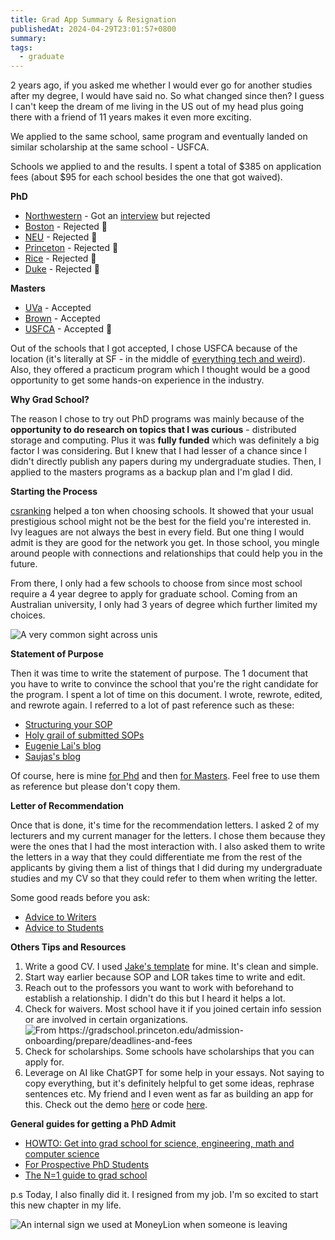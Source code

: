 ```yaml
---
title: Grad App Summary & Resignation
publishedAt: 2024-04-29T23:01:57+0800
summary:
tags:
  - graduate
---
```


2 years ago, if you asked me whether I would ever go for another studies after my degree, I would have said no. So what changed since then? I guess I can't keep the dream of me living in the US out of my head plus going there with a friend of 11 years makes it even more exciting.

We applied to the same school, same program and eventually landed on similar scholarship at the same school - USFCA.

Schools we applied to and the results. I spent a total of $385 on application fees (about $95 for each school besides the one that got waived).

**PhD**

- [Northwestern](https://www.mccormick.northwestern.edu/computer-science/academics/graduate/) - Got an [interview](https://weichun.xyz/blog/phd-interview) but rejected
- [Boston](https://www.bu.edu/cs/phd-program/) - Rejected 🥲
- [NEU](https://www.khoury.northeastern.edu/programs/computer-science-phd/) - Rejected 🥲
- [Princeton](https://www.cs.princeton.edu/grad) - Rejected 🥲
- [Rice](https://csweb.rice.edu/academics/graduate-programs/phd-program) - Rejected 🥲
- [Duke](https://cs.duke.edu/graduate/phd) - Rejected 🥲

**Masters**

- [UVa](https://engineering.virginia.edu/department/computer-science/academics/graduate-programs/ms-computer-science) - Accepted
- [Brown](https://graduateprograms.brown.edu/graduate-program/computer-science-scm) - Accepted
- [USFCA](https://www.usfca.edu/arts-sciences/programs/graduate/data-science) - Accepted 🎉

Out of the schools that I got accepted, I chose USFCA because of the location (it's literally at SF - in the middle of [everything tech and weird](https://patrickcollison.com/advice)). Also, they offered a practicum program which I thought would be a good opportunity to get some hands-on experience in the industry.

**Why Grad School?**

The reason I chose to try out PhD programs was mainly because of the **opportunity to do research on topics that I was curious** - distributed storage and computing. Plus it was **fully funded** which was definitely a big factor I was considering. But I knew that I had lesser of a chance since I didn't directly publish any papers during my undergraduate studies. Then, I applied to the masters programs as a backup plan and I'm glad I did.

**Starting the Process**

[csranking](https://csrankings.org/) helped a ton when choosing schools. It showed that your usual prestigious school might not be the best for the field you're interested in. Ivy leagues are not always the best in every field. But one thing I would admit is they are good for the network you get. In those school, you mingle around people with connections and relationships that could help you in the future.

From there, I only had a few schools to choose from since most school require a 4 year degree to apply for graduate school. Coming from an Australian university, I only had 3 years of degree which further limited my choices.

<Image src="/images/grad-ucla.png" alt="A very common sight across unis" />

**Statement of Purpose**

Then it was time to write the statement of purpose. The 1 document that you have to write to convince the school that you're the right candidate for the program. I spent a lot of time on this document. I wrote, rewrote, edited, and rewrote again. I referred to a lot of past reference such as these:

- [Structuring your SOP](https://writeivy.com/structure-is-magic-a-guide-to-the-graduate-sop/)
- [Holy grail of submitted SOPs](https://cs-sop.notion.site/CS-PhD-Statements-of-Purpose-df39955313834889b7ac5411c37b958d)
- [Eugenie Lai's blog](https://eugenielai.github.io/posts/another-annotated-sop.html)
- [Saujas's blog](https://saujasv.github.io/annotated-sop?curius=3157)

Of course, here is mine [for Phd](https://docs.google.com/document/d/1Pdcc6ibt2Hu64QqG1ROo2tsYZwYzS9Yn6T7ru6KqNmI/edit?usp=sharing) and then [for Masters](https://docs.google.com/document/d/1rIXDniGQF9Atd1uIu8a5nONaUf9qAHX_LK58rq1ksL8/edit?usp=sharing). Feel free to use them as reference but please don't copy them.

**Letter of Recommendation**

Once that is done, it's time for the recommendation letters. I asked 2 of my lecturers and my current manager for the letters. I chose them because they were the ones that I had the most interaction with. I also asked them to write the letters in a way that they could differentiate me from the rest of the applicants by giving them a list of things that I did during my undergraduate studies and my CV so that they could refer to them when writing the letter.

Some good reads before you ask:

- [Advice to Writers](https://cs.brown.edu/~sk/Memos/Grad-School-Recos/)
- [Advice to Students](http://vlsi.cornell.edu/~rajit/recletters.html)

**Others Tips and Resources**

1. Write a good CV. I used [Jake's template](https://www.overleaf.com/latex/templates/jakes-resume/syzfjbzwjncs) for mine. It's clean and simple.
2. Start way earlier because SOP and LOR takes time to write and edit.
3. Reach out to the professors you want to work with beforehand to establish a relationship. I didn't do this but I heard it helps a lot.
4. Check for waivers. Most school have it if you joined certain info session or are involved in certain organizations.
   <Image
     src="/images/grad-princeton.png"
     alt="From https://gradschool.princeton.edu/admission-onboarding/prepare/deadlines-and-fees"
   />
5. Check for scholarships. Some schools have scholarships that you can apply for.
6. Leverage on AI like ChatGPT for some help in your essays. Not saying to copy everything, but it's definitely helpful to get some ideas, rephrase sentences etc. My friend and I even went as far as building an app for this. Check out the demo [here](https://www.youtube.com/watch?v=A76vuBfRO18) or code [here](https://github.com/opebus/narrative.ai?tab=readme-ov-file).

**General guides for getting a PhD Admit**

- [HOWTO: Get into grad school for science, engineering, math and computer science](https://matt.might.net/articles/how-to-apply-and-get-in-to-graduate-school-in-science-mathematics-engineering-or-computer-science/?curius=2790)
- [For Prospective PhD Students](https://gonzales.science/resource-blog/for-prospective-phd-students?curius=2790)
- [The N=1 guide to grad school](https://marcua.net/writing/gradschool-guide/?curius=2790)

p.s Today, I also finally did it. I resigned from my job. I'm so excited to start this new chapter in my life.

<Image
  src="/images/black-guy-peace.gif"
  alt="An internal sign we used at MoneyLion when someone is leaving"
/>
